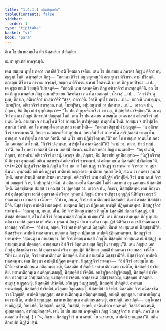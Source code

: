 ```yaml
---
title: "1.4.1.1 กถินสิกฺขาปท"
tableOfContents: false
sidebar:
  order: 1
type: "tipitaka"
basket: "vi"
book: "para"
---
```



<DynamicBreadcrumb />


<Paragraph number="1861" type="center" book="para">
อิเม โข ปนายสฺมนฺโต ติํส นิสฺสคฺคิยา ปาจิตฺติยา

  
ธมฺมา อุทฺเทสํ อาคจฺฉนฺติ.


</Paragraph>

<Division number="459" book="para">

<Paragraph number="1862" book="para">
เตน สมเยน พุทฺโธ ภควา เวสาลิยํ วิหรติ โคตมเก เจติเย. เตน โข ปน สมเยน ภควตา ภิกฺขูนํ ติจีวรํ อนุญฺญาตํ โหติ. ฉพฺพคฺคิยา ภิกฺขู—  “ภควตา ติจีวรํ อนุญฺญาตนฺ”ติ อญฺเญเนว ติจีวเรน คามํ ปวิสนฺติ, อญฺเญน ติจีวเรน อาราเม อจฺฉนฺติ, อญฺเญน ติจีวเรน นหานํ โอตรนฺติ. เย เต ภิกฺขู อปฺปิจฺฉา …เป…  เต อุชฺฌายนฺติ ขิยฺยนฺติ วิปาเจนฺติ—  “กถญฺหิ นาม ฉพฺพคฺคิยา ภิกฺขู อติเรกจีวรํ ธาเรสฺสนฺตี”ติ.
</Paragraph>

<Paragraph number="1863" book="para">
อถ โข เต ภิกฺขู ฉพฺพคฺคิเย ภิกฺขู อเนกปริยาเยน วิครหิตฺวา ภควโต เอตมตฺถํ อาโรเจสุํ …เป…  “สจฺจํ กิร ตุเมฺห, ภิกฺขเว, อติเรกจีวรํ ธาเรถา”ติ? “สจฺจํ, ภควา”ติ. วิครหิ พุทฺโธ ภควา …เป…  กถญฺหิ นาม ตุเมฺห, โมฆปุริสา, อติเรกจีวรํ ธาเรสฺสถ. เนตํ, โมฆปุริสา, อปฺปสนฺนานํ วา ปสาทาย …เป…  เอวญฺจ ปน, ภิกฺขเว, อิมํ สิกฺขาปทํ อุทฺทิเสยฺยาถ—
</Paragraph>

</Division>
<Division number="460" book="para">

<Paragraph number="1864" book="para">
<Emphasis>“โย ปน ภิกฺขุ อติเรกจีวรํ ธาเรยฺย, นิสฺสคฺคิยํ ปาจิตฺติยนฺ”</Emphasis>ติ.
</Paragraph>

<Paragraph number="1865" book="para">
เอวญฺจิทํ ภควตา ภิกฺขูนํ สิกฺขาปทํ ปญฺญตฺตํ โหติ.
</Paragraph>

</Division>
<Division number="461" book="para">

<Paragraph number="1866" book="para">
เตน โข ปน สมเยน อายสฺมโต อานนฺทสฺส อติเรกจีวรํ อุปฺปนฺนํ โหติ. อายสฺมา จ อานนฺโท ตํ จีวรํ อายสฺมโต สาริปุตฺตสฺส ทาตุกาโม โหติ. อายสฺมา จ สาริปุตฺโต สาเกเต วิหรติ. อถ โข อายสฺมโต อานนฺทสฺส เอตทโหสิ—  “ภควตา สิกฺขาปทํ ปญฺญตฺตํ—  ‘น อติเรกจีวรํ ธาเรตพฺพนฺ’ติ. อิทญฺจ เม อติเรกจีวรํ อุปฺปนฺนํ. อหญฺจิมํ จีวรํ อายสฺมโต สาริปุตฺตสฺส ทาตุกาโม. อายสฺมา จ สาริปุตฺโต สาเกเต วิหรติ. กถํ นุ โข มยา ปฏิปชฺชิตพฺพนฺ”ติ? อถ โข อายสฺมา อานนฺโท ภควโต เอตมตฺถํ อาโรเจสิ. “กีวจิรํ ปนานนฺท, สาริปุตฺโต อาคจฺฉิสฺสตี”ติ? “นวมํ วา, ภควา, ทิวสํ ทสมํ วา”ติ. อถ โข ภควา เอตสฺมิํ นิทาเน เอตสฺมิํ ปกรเณ ธมฺมิํ กถํ กตฺวา ภิกฺขู อามนฺเตสิ—  “อนุชานามิ, ภิกฺขเว, ทสาหปรมํ อติเรกจีวรํ ธาเรตุํ. เอวญฺจ ปน, ภิกฺขเว, อิมํ สิกฺขาปทํ อุทฺทิเสยฺยาถ—
</Paragraph>

</Division>
<Division number="462" book="para">

<Paragraph number="1867" book="para">
<Emphasis>“นิฏฺฐิตจีวรสฺมิํ ภิกฺขุนา อุพฺภตสฺมิํ กถิเน ทสาหปรมํ อติเรกจีวรํ ธาเรตพฺพํ. ตํ อติกฺกามยโต นิสฺสคฺคิยํ ปาจิตฺติยนฺ”</Emphasis>ติ. (*1*:<Emphasis>20</Emphasis>)
</Paragraph>

</Division>
<Division number="463" book="para">

<Paragraph number="1868" book="para">
<Emphasis>นิฏฺฐิตจีวรสฺมินฺ</Emphasis>ติ ภิกฺขุโน จีวรํ กตํ วา โหติ นฏฺฐํ วา วินฏฺฐํ วา ทฑฺฒํ วา จีวราสา วา อุปจฺฉินฺนา.
</Paragraph>

<Paragraph number="1869" book="para">
<Emphasis>อุพฺภตสฺมิํ กถิเน</Emphasis>ติ อฏฺฐนฺนํ มาติกานํ อญฺญตราย มาติกาย อุพฺภตํ โหติ, สํเฆน วา อนฺตรา อุพฺภตํ โหติ.
</Paragraph>

<Paragraph number="1870" book="para">
<Emphasis>ทสาหปรมนฺ</Emphasis>ติ ทสาหปรมตา ธาเรตพฺพํ.
</Paragraph>

<Paragraph number="1871" book="para">
<Emphasis>อติเรกจีวรํ</Emphasis> นาม อนธิฏฺฐิตํ อวิกปฺปิตํ.
</Paragraph>

<Paragraph number="1872" book="para">
<Emphasis>จีวรํ</Emphasis> นาม ฉนฺนํ จีวรานํ อญฺญตรํ จีวรํ, วิกปฺปนุปคํ ปจฺฉิมํ.
</Paragraph>

<Paragraph number="1873" book="para">
<Emphasis>ตํ อติกฺกามยโต นิสฺสคฺคิยํ โหตีติ</Emphasis> เอกาทเส อรุณุคฺคมเน นิสฺสคฺคิยํ โหติ. นิสฺสชฺชิตพฺพํ สํฆสฺส วา คณสฺส วา ปุคฺคลสฺส วา. เอวญฺจ ปน, ภิกฺขเว, นิสฺสชฺชิตพฺพํ. เตน ภิกฺขุนา สํฆํ อุปสงฺกมิตฺวา เอกํสํ อุตฺตราสงฺคํ กริตฺวา วุฑฺฒานํ ภิกฺขูนํ ปาเท วนฺทิตฺวา อุกฺกุฏิกํ นิสีทิตฺวา อญฺชลิํ ปคฺคเหตฺวา เอวมสฺส วจนีโย—  “อิทํ เม, ภนฺเต, จีวรํ ทสาหาติกฺกนฺตํ นิสฺสคฺคิยํ, อิมาหํ สํฆสฺส นิสฺสชฺชามี”ติ. นิสฺสชฺชิตฺวา อาปตฺติ เทเสตพฺพา. พฺยตฺเตน ภิกฺขุนา ปฏิพเลน อาปตฺติ ปฏิคฺคเหตพฺพา. นิสฺสฏฺฐจีวรํ ทาตพฺพํ—
</Paragraph>

</Division>
<Division number="464" book="para">

<Paragraph number="1874" book="para">
“สุณาตุ เม, ภนฺเต, สํโฆ. อิทํ จีวรํ อิตฺถนฺนามสฺส ภิกฺขุโน นิสฺสคฺคิยํ สํฆสฺส นิสฺสฏฺฐํ. ยทิ สํฆสฺส ปตฺตกลฺลํ, สํโฆ อิมํ จีวรํ อิตฺถนฺนามสฺส ภิกฺขุโน ทเทยฺยา”ติ.
</Paragraph>

</Division>
<Division number="465" book="para">

<Paragraph number="1875" book="para">
เตน ภิกฺขุนา สมฺพหุเล ภิกฺขู อุปสงฺกมิตฺวา เอกํสํ อุตฺตราสงฺคํ กริตฺวา วุฑฺฒานํ ภิกฺขูนํ ปาเท วนฺทิตฺวา อุกฺกุฏิกํ นิสีทิตฺวา อญฺชลิํ ปคฺคเหตฺวา เอวมสฺสุ วจนียา—  “อิทํ เม, ภนฺเต, จีวรํ ทสาหาติกฺกนฺตํ นิสฺสคฺคิยํ. อิมาหํ อายสฺมนฺตานํ นิสฺสชฺชามี”ติ. นิสฺสชฺชิตฺวา อาปตฺติ เทเสตพฺพา. พฺยตฺเตน ภิกฺขุนา ปฏิพเลน อาปตฺติ ปฏิคฺคเหตพฺพา. นิสฺสฏฺฐจีวรํ ทาตพฺพํ—
</Paragraph>

</Division>
<Division number="466" book="para">

<Paragraph number="1876" book="para">
“สุณนฺตุ เม อายสฺมนฺตา. อิทํ จีวรํ อิตฺถนฺนามสฺส ภิกฺขุโน นิสฺสคฺคิยํ อายสฺมนฺตานํ นิสฺสฏฺฐํ. ยทายสฺมนฺตานํ ปตฺตกลฺลํ, อายสฺมนฺตา อิมํ จีวรํ อิตฺถนฺนามสฺส ภิกฺขุโน ทเทยฺยุนฺ”ติ.
</Paragraph>

</Division>
<Division number="467" book="para">

<Paragraph number="1877" book="para">
เตน ภิกฺขุนา เอกํ ภิกฺขุํ อุปสงฺกมิตฺวา เอกํสํ อุตฺตราสงฺคํ กริตฺวา อุกฺกุฏิกํ นิสีทิตฺวา อญฺชลิํ ปคฺคเหตฺวา เอวมสฺส วจนีโย—  “อิทํ เม, อาวุโส, จีวรํ ทสาหาติกฺกนฺตํ นิสฺสคฺคิยํ. อิมาหํ อายสฺมโต นิสฺสชฺชามี”ติ. นิสฺสชฺชิตฺวา อาปตฺติ เทเสตพฺพา. เตน ภิกฺขุนา อาปตฺติ ปฏิคฺคเหตพฺพา. นิสฺสฏฺฐจีวรํ ทาตพฺพํ—  “อิมํ จีวรํ อายสฺมโต ทมฺมี”ติ.
</Paragraph>

</Division>
<Division number="468" book="para">

<Paragraph number="1878" book="para">
ทสาหาติกฺกนฺเต อติกฺกนฺตสญฺญี, นิสฺสคฺคิยํ ปาจิตฺติยํ. ทสาหาติกฺกนฺเต เวมติโก, นิสฺสคฺคิยํ ปาจิตฺติยํ. ทสาหาติกฺกนฺเต อนติกฺกนฺตสญฺญี, นิสฺสคฺคิยํ ปาจิตฺติยํ. อนธิฏฺฐิเต อธิฏฺฐิตสญฺญี, นิสฺสคฺคิยํ ปาจิตฺติยํ. อวิกปฺปิเต วิกปฺปิตสญฺญี, นิสฺสคฺคิยํ ปาจิตฺติยํ. อวิสฺสชฺชิเต วิสฺสชฺชิตสญฺญี, นิสฺสคฺคิยํ ปาจิตฺติยํ. อนฏฺเฐ นฏฺฐสญฺญี, นิสฺสคฺคิยํ ปาจิตฺติยํ. อวินฏฺเฐ วินฏฺฐสญฺญี, นิสฺสคฺคิยํ ปาจิตฺติยํ. อทฑฺเฒ ทฑฺฒสญฺญี, นิสฺสคฺคิยํ ปาจิตฺติยํ. อวิลุตฺเต วิลุตฺตสญฺญี, นิสฺสคฺคิยํ ปาจิตฺติยํ.
</Paragraph>

<Paragraph number="1879" book="para">
นิสฺสคฺคิยํ จีวรํ อนิสฺสชฺชิตฺวา ปริภุญฺชติ, อาปตฺติ ทุกฺกฏสฺส. ทสาหานติกฺกนฺเต อติกฺกนฺตสญฺญี, อาปตฺติ ทุกฺกฏสฺส. ทสาหานติกฺกนฺเต เวมติโก, อาปตฺติ ทุกฺกฏสฺส. ทสาหานติกฺกนฺเต อนติกฺกนฺตสญฺญี, อนาปตฺติ.
</Paragraph>

</Division>
<Division number="469" book="para">

<Paragraph number="1880" book="para">
อนาปตฺติ—  อนฺโตทสาหํ อธิฏฺเฐติ, วิกปฺเปติ, วิสฺสชฺเชติ, นสฺสติ, วินสฺสติ, ฑยฺหติ, อจฺฉินฺทิตฺวา คณฺหนฺติ, วิสฺสาสํ คณฺหนฺติ, อุมฺมตฺตกสฺส, อาทิกมฺมิกสฺสาติ.
</Paragraph>

</Division>
<Division number="470" book="para">

<Paragraph number="1881" book="para">
เตน โข ปน สมเยน ฉพฺพคฺคิยา ภิกฺขู นิสฺสฏฺฐจีวรํ น เทนฺติ. ภควโต เอตมตฺถํ อาโรเจสุํ. ( ) “น, ภิกฺขเว, นิสฺสฏฺฐจีวรํ น ทาตพฺพํ. โย น ทเทยฺย, อาปตฺติ ทุกฺกฏสฺสา”ติ.

</Paragraph>
</Division>

<Paragraph number="1882" type="center" book="para">
กถินสิกฺขาปทํ นิฏฺฐิตํ ปฐมํ.
</Paragraph>